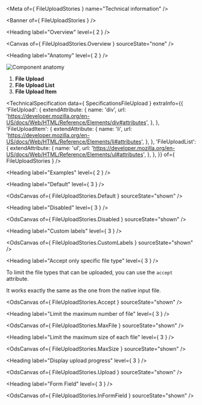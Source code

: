 
<Meta of={ FileUploadStories } name="Technical information" />

<Banner of={ FileUploadStories } />

<Heading label="Overview" level={ 2 } />

<Canvas of={ FileUploadStories.Overview } sourceState="none" />

<Heading label="Anatomy" level={ 2 } />

![Component anatomy](/assets/base-assets/components/file-upload/anatomy-tech.png "Component anatomy")

1. **File Upload**
2. **File Upload List**
3. **File Upload Item**

<TechnicalSpecification
  data={ SpecificationsFileUpload }
  extraInfo={{
    'FileUpload': {
      extendAttribute: {
        name: 'div',
        url: 'https://developer.mozilla.org/en-US/docs/Web/HTML/Reference/Elements/div#attributes',
      },
    },
    'FileUploadItem': {
      extendAttribute: {
        name: 'li',
        url: 'https://developer.mozilla.org/en-US/docs/Web/HTML/Reference/Elements/li#attributes',
      },
    },
    'FileUploadList': {
      extendAttribute: {
        name: 'ul',
        url: 'https://developer.mozilla.org/en-US/docs/Web/HTML/Reference/Elements/ul#attributes',
      },
    },
  }}
  of={ FileUploadStories } />

<Heading label="Examples" level={ 2 } />

<Heading label="Default" level={ 3 } />

<OdsCanvas of={ FileUploadStories.Default } sourceState="shown" />

<Heading label="Disabled" level={ 3 } />

<OdsCanvas of={ FileUploadStories.Disabled } sourceState="shown" />

<Heading label="Custom labels" level={ 3 } />

<OdsCanvas of={ FileUploadStories.CustomLabels } sourceState="shown" />

<Heading label="Accept only specific file type" level={ 3 } />

To limit the file types that can be uploaded, you can use the `accept` attribute.

It works exactly the same as the one from the native <ExternalLink href="https://developer.mozilla.org/en-US/docs/Web/HTML/Attributes/accept" target="_blank">input file</ExternalLink>.

<OdsCanvas of={ FileUploadStories.Accept } sourceState="shown" />

<Heading label="Limit the maximum number of file" level={ 3 } />

<OdsCanvas of={ FileUploadStories.MaxFile } sourceState="shown" />

<Heading label="Limit the maximum size of each file" level={ 3 } />

<OdsCanvas of={ FileUploadStories.MaxSize } sourceState="shown" />

<Heading label="Display upload progress" level={ 3 } />

<OdsCanvas of={ FileUploadStories.Upload } sourceState="shown" />

<Heading label="Form Field" level={ 3 } />

<OdsCanvas of={ FileUploadStories.InFormField } sourceState="shown" />

